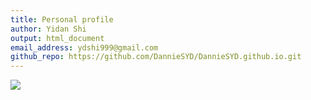 ```yaml
---
title: Personal profile
author: Yidan Shi
output: html_document
email_address: ydshi999@gmail.com
github_repo: https://github.com/DannieSYD/DannieSYD.github.io.git
---
```


![](visuals/flying_puppy.png)